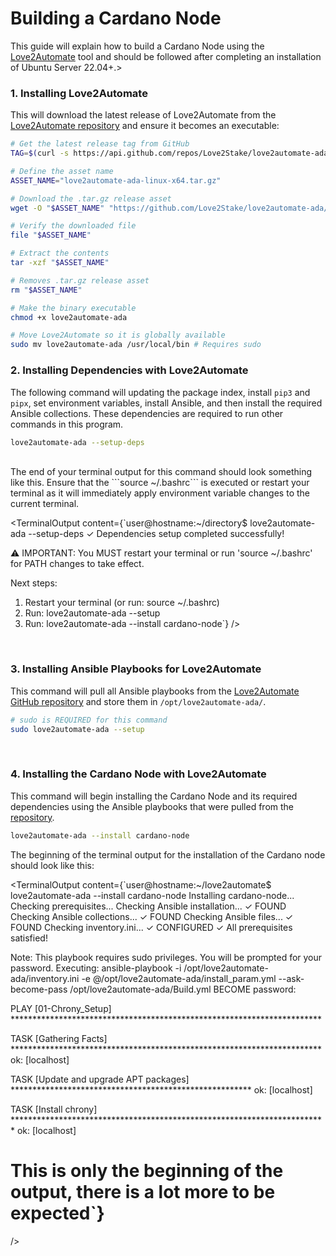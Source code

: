 
# Building a Cardano Node

This guide will explain how to build a Cardano Node using the <a href="github.com/Love2Stake/love2automate-ada">Love2Automate</a> tool and should be followed after completing an installation of Ubuntu Server 22.04+.>

### 1. Installing Love2Automate
This will download the latest release of Love2Automate from the <a href="https://github.com/Love2Stake/love2automate-ada">Love2Automate repository</a> and ensure it becomes an executable:

```bash
# Get the latest release tag from GitHub
TAG=$(curl -s https://api.github.com/repos/Love2Stake/love2automate-ada/releases/latest | grep -oP '"tag_name": "\K[^"]+')

# Define the asset name
ASSET_NAME="love2automate-ada-linux-x64.tar.gz"

# Download the .tar.gz release asset
wget -O "$ASSET_NAME" "https://github.com/Love2Stake/love2automate-ada/releases/download/$TAG/$ASSET_NAME"

# Verify the downloaded file
file "$ASSET_NAME"

# Extract the contents
tar -xzf "$ASSET_NAME"

# Removes .tar.gz release asset
rm "$ASSET_NAME"

# Make the binary executable
chmod +x love2automate-ada

# Move Love2Automate so it is globally available
sudo mv love2automate-ada /usr/local/bin # Requires sudo
```


### 2. Installing Dependencies with Love2Automate

The following command will updating the package index, install ```pip3``` and ```pipx```, set environment variables, install Ansible, and then install the required Ansible collections. These dependencies are required to run other commands in this program.

```bash
love2automate-ada --setup-deps
```
<br />
The end of your terminal output for this command should look something like this. Ensure that the ```source ~/.bashrc``` is executed or restart your terminal as it will immediately apply environment variable changes to the current terminal.

<TerminalOutput 
  content={`user@hostname:~/directory$ love2automate-ada --setup-deps
✓ Dependencies setup completed successfully!

⚠️  IMPORTANT: You MUST restart your terminal or run 'source ~/.bashrc' for PATH changes to take effect.

Next steps:
1. Restart your terminal (or run: source ~/.bashrc)
2. Run: love2automate-ada --setup
3. Run: love2automate-ada --install cardano-node`}
/>
<br />

### 3. Installing Ansible Playbooks for Love2Automate
This command will pull all Ansible playbooks from the <a href="https://github.com/Love2Stake/love2automate-ada">Love2Automate GitHub repository</a> and store them in ```/opt/love2automate-ada/```.
```bash
# sudo is REQUIRED for this command
sudo love2automate-ada --setup
```
<br />

### 4. Installing the Cardano Node with Love2Automate

This command will begin installing the Cardano Node and its required dependencies using the Ansible playbooks that were pulled from the <a href="https://github.com/Love2Stake/love2automate-ada">repository</a>.
```bash
love2automate-ada --install cardano-node
```

The beginning of the terminal output for the installation of the Cardano node should look like this:

<TerminalOutput 
  content={`user@hostname:~/love2automate$ love2automate-ada --install cardano-node
Installing cardano-node...
Checking prerequisites...
Checking Ansible installation... ✓ FOUND
Checking Ansible collections... ✓ FOUND
Checking Ansible files... ✓ FOUND
Checking inventory.ini... ✓ CONFIGURED
✓ All prerequisites satisfied!

Note: This playbook requires sudo privileges. You will be prompted for your password.
Executing: ansible-playbook -i /opt/love2automate-ada/inventory.ini -e @/opt/love2automate-ada/install_param.yml --ask-become-pass /opt/love2automate-ada/Build.yml
BECOME password: 

PLAY [01-Chrony_Setup] ***********************************************************************

TASK [Gathering Facts] ***********************************************************************
ok: [localhost]

TASK [Update and upgrade APT packages] *******************************************************
ok: [localhost]

TASK [Install chrony] ************************************************************************
ok: [localhost]

# This is only the beginning of the output, there is a lot more to be expected`}
/>